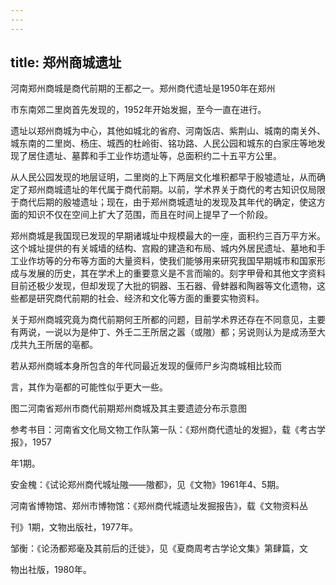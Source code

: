```yaml
---
---
---
```

title: 郑州商城遗址
---



河南郑州商城是商代前期的王都之一。郑州商代遗址是1950年在郑州

市东南郊二里岗首先发现的，1952年开始发掘，至今一直在进行。

遗址以郑州商城为中心，其他如城北的省府、河南饭店、紫荆山、城南的南关外、城东南的二里岗、杨庄、城西的杜岭街、铭功路、人民公园和城东的白家庄等地发现了居住遗址、墓葬和手工业作坊遗址等，总面积约二十五平方公里。

从人民公园发现的地层证明，二里岗的上下两层文化堆积都早于殷墟遗址，从而确定了郑州商城遗址的年代属于商代前期。以前，学术界关于商代的考古知识仅局限于商代后期的殷墟遗址；现在，由于郑州商城遗址的发现及其年代的确定，使这方面的知识不仅在空间上扩大了范围，而且在时间上提早了一个阶段。

郑州商城是我国现已发现的早期诸城址中规模最大的一座，面积约三百万平方米。这个城址提供的有关城墙的结构、宫殿的建造和布局、城内外居民遗址、墓地和手工业作坊等的分布等方面的大量资料，使我们能够用来研究我国早期城市和国家形成与发展的历史，其在学术上的重要意义是不言而喻的。刻字甲骨和其他文字资料目前还极少发现，但却发现了大批的铜器、玉石器、骨蚌器和陶器等文化遗物，这些都是研究商代前期的社会、经济和文化等方面的重要实物资料。

关于郑州商城究竟为商代前期何王所都的问题，目前学术界还存在不同意见，主要有两说，一说以为是仲丁、外壬二王所居之嚣（或隞）都；另说则认为是成汤至大戊共九王所居的亳都。

若从郑州商城本身所包含的年代同最近发现的偃师尸乡沟商城相比较而

言，其作为亳都的可能性似乎更大一些。

图二河南省郑州市商代前期郑州商城及其主要遗迹分布示意图

参考书目：河南省文化局文物工作队第一队：《郑州商代遗址的发掘》，载《考古学报》，1957

年1期。

安金槐：《试论郑州商代城址隞——隞都》，见《文物》1961年4、5期。

河南省博物馆、郑州市博物馆：《郑州商代城遗址发掘报告》，载《文物资料丛

刊》1期，文物出版社，1977年。

邹衡：《论汤都郑毫及其前后的迁徙》，见《夏商周考古学论文集》第肆篇，文

物出社版，1980年。